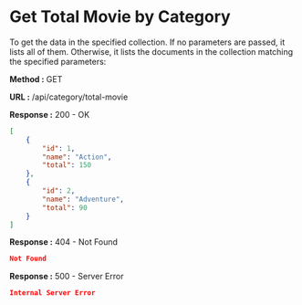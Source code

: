 
# Get Total Movie by Category

To get the data in the specified collection. If no parameters are passed, it lists all of them.
Otherwise, it lists the documents in the collection matching the specified parameters:

**Method :** <Badge variant="success">GET</Badge>

**URL :** <Badge variant="dark">/api/category/total-movie</Badge>

**Response :** <BadgeOutline variant="success">200 - OK</BadgeOutline>

```json
[
	{
		"id": 1,
		"name": "Action",
		"total": 150
	},
	{
		"id": 2,
		"name": "Adventure",
		"total": 90
	}
]
```

**Response :** <BadgeOutline variant="warning">404 - Not Found</BadgeOutline>

```json
Not Found
```

**Response :** <BadgeOutline variant="danger">500 - Server Error</BadgeOutline>

```json
Internal Server Error
```
